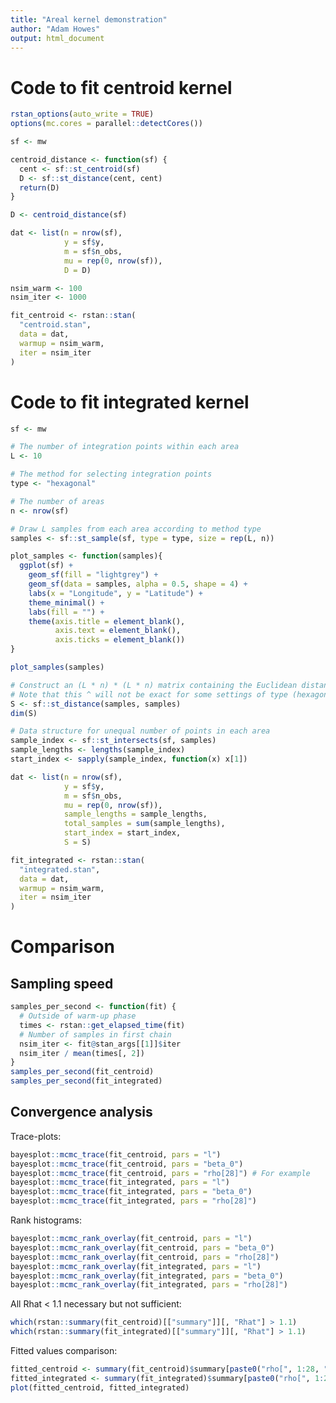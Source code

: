 ```yaml
---
title: "Areal kernel demonstration"
author: "Adam Howes"
output: html_document
---
```


# Code to fit centroid kernel

```r
rstan_options(auto_write = TRUE)
options(mc.cores = parallel::detectCores())

sf <- mw

centroid_distance <- function(sf) {
  cent <- sf::st_centroid(sf)
  D <- sf::st_distance(cent, cent)
  return(D)
}

D <- centroid_distance(sf)

dat <- list(n = nrow(sf),
            y = sf$y,
            m = sf$n_obs,
            mu = rep(0, nrow(sf)),
            D = D)

nsim_warm <- 100
nsim_iter <- 1000

fit_centroid <- rstan::stan(
  "centroid.stan",
  data = dat,
  warmup = nsim_warm,
  iter = nsim_iter
)
```

# Code to fit integrated kernel

```r
sf <- mw

# The number of integration points within each area
L <- 10

# The method for selecting integration points
type <- "hexagonal"

# The number of areas
n <- nrow(sf)

# Draw L samples from each area according to method type
samples <- sf::st_sample(sf, type = type, size = rep(L, n))

plot_samples <- function(samples){
  ggplot(sf) +
    geom_sf(fill = "lightgrey") +
    geom_sf(data = samples, alpha = 0.5, shape = 4) +
    labs(x = "Longitude", y = "Latitude") +
    theme_minimal() +
    labs(fill = "") +
    theme(axis.title = element_blank(),
          axis.text = element_blank(),
          axis.ticks = element_blank())
}

plot_samples(samples)

# Construct an (L * n) * (L * n) matrix containing the Euclidean distance between each sample
# Note that this ^ will not be exact for some settings of type (hexagonal, regular)
S <- sf::st_distance(samples, samples)
dim(S)

# Data structure for unequal number of points in each area
sample_index <- sf::st_intersects(sf, samples)
sample_lengths <- lengths(sample_index)
start_index <- sapply(sample_index, function(x) x[1])

dat <- list(n = nrow(sf),
            y = sf$y,
            m = sf$n_obs,
            mu = rep(0, nrow(sf)),
            sample_lengths = sample_lengths,
            total_samples = sum(sample_lengths),
            start_index = start_index,
            S = S)

fit_integrated <- rstan::stan(
  "integrated.stan",
  data = dat,
  warmup = nsim_warm,
  iter = nsim_iter
)
```

# Comparison

## Sampling speed

```r
samples_per_second <- function(fit) {
  # Outside of warm-up phase
  times <- rstan::get_elapsed_time(fit)
  # Number of samples in first chain
  nsim_iter <- fit@stan_args[[1]]$iter
  nsim_iter / mean(times[, 2])
}
samples_per_second(fit_centroid)
samples_per_second(fit_integrated)
```

## Convergence analysis

Trace-plots:

```r
bayesplot::mcmc_trace(fit_centroid, pars = "l")
bayesplot::mcmc_trace(fit_centroid, pars = "beta_0")
bayesplot::mcmc_trace(fit_centroid, pars = "rho[28]") # For example
bayesplot::mcmc_trace(fit_integrated, pars = "l")
bayesplot::mcmc_trace(fit_integrated, pars = "beta_0")
bayesplot::mcmc_trace(fit_integrated, pars = "rho[28]")
```

Rank histograms:

```r
bayesplot::mcmc_rank_overlay(fit_centroid, pars = "l")
bayesplot::mcmc_rank_overlay(fit_centroid, pars = "beta_0")
bayesplot::mcmc_rank_overlay(fit_centroid, pars = "rho[28]")
bayesplot::mcmc_rank_overlay(fit_integrated, pars = "l")
bayesplot::mcmc_rank_overlay(fit_integrated, pars = "beta_0")
bayesplot::mcmc_rank_overlay(fit_integrated, pars = "rho[28]")
```

All Rhat < 1.1 necessary but not sufficient:

```r
which(rstan::summary(fit_centroid)[["summary"]][, "Rhat"] > 1.1)
which(rstan::summary(fit_integrated)[["summary"]][, "Rhat"] > 1.1)
```

Fitted values comparison:

```r
fitted_centroid <- summary(fit_centroid)$summary[paste0("rho[", 1:28, "]"), "mean"]
fitted_integrated <- summary(fit_integrated)$summary[paste0("rho[", 1:28, "]"), "mean"]
plot(fitted_centroid, fitted_integrated)
```
